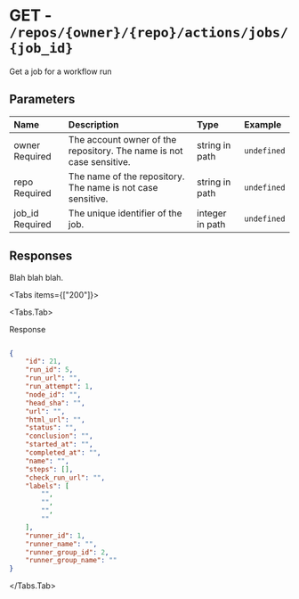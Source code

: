
# GET - `/repos/{owner}/{repo}/actions/jobs/{job_id}`

Get a job for a workflow run

## Parameters

| Name | Description | Type | Example |
| :---- | :---- | :---- | :---- |
| owner <span class="bg-blue-100 text-blue-800 text-xs font-medium me-2 px-2.5 py-0.5 rounded dark:bg-blue-900 dark:text-blue-300">Required</span> | The account owner of the repository. The name is not case sensitive. | string in path | `undefined` |
| repo <span class="bg-blue-100 text-blue-800 text-xs font-medium me-2 px-2.5 py-0.5 rounded dark:bg-blue-900 dark:text-blue-300">Required</span> | The name of the repository. The name is not case sensitive. | string in path | `undefined` |
| job_id <span class="bg-blue-100 text-blue-800 text-xs font-medium me-2 px-2.5 py-0.5 rounded dark:bg-blue-900 dark:text-blue-300">Required</span> | The unique identifier of the job. | integer in path | `undefined` |

## Responses

Blah blah blah.

<Tabs items={["200"]}>

<Tabs.Tab>

Response

```json

{
    "id": 21,
    "run_id": 5,
    "run_url": "",
    "run_attempt": 1,
    "node_id": "",
    "head_sha": "",
    "url": "",
    "html_url": "",
    "status": "",
    "conclusion": "",
    "started_at": "",
    "completed_at": "",
    "name": "",
    "steps": [],
    "check_run_url": "",
    "labels": [
        "",
        "",
        "",
        ""
    ],
    "runner_id": 1,
    "runner_name": "",
    "runner_group_id": 2,
    "runner_group_name": ""
}

```

</Tabs.Tab>

</Tabs>